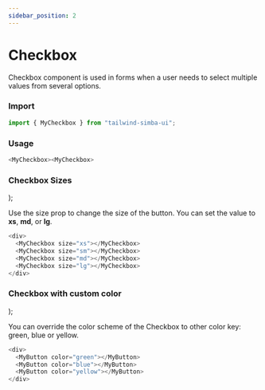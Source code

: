 ```yaml
---
sidebar_position: 2
---
```



# Checkbox

Checkbox component is used in forms when a user needs to select multiple values from several options.

### Import

```js
import { MyCheckbox } from "tailwind-simba-ui";
```

### Usage

<!-- insert button example here -->

```js
<MyCheckbox><MyCheckbox>
```

### Checkbox Sizes

  <div className="flex h-24 items-center border-2	rounded-xl mb-4">
    <div className="pr-2 pl-2">
      <MyCheckbox size="xs"></MyCheckbox>
    </div>
    <div className="pr-2">
      <MyCheckbox size="md"></MyCheckbox>
    </div>
    <div>
      <MyCheckbox size="lg"></MyCheckbox>
    </div>
  </div>
);

Use the size prop to change the size of the button. You can set the value to **xs**, **md**, or **lg**.

<CheckboxSizes></CheckboxSizes>

```js
<div>
  <MyCheckbox size="xs"></MyCheckbox>
  <MyCheckbox size="sm"></MyCheckbox>
  <MyCheckbox size="md"></MyCheckbox>
  <MyCheckbox size="lg"></MyCheckbox>
</div>
```

### Checkbox with custom color

  <div className="flex h-24 items-center border-2	rounded-xl mb-4">
    <div className="pr-2 pl-2">
      <MyCheckbox color="green"></MyCheckbox>
    </div>
    <div className="pr-2">
      <MyCheckbox color="blue"></MyCheckbox>
    </div>
    <div>
      <MyCheckbox color="yellow"></MyCheckbox>
    </div>
  </div>
);

You can override the color scheme of the Checkbox to other color key: green, blue or yellow.

<CheckboxColors></CheckboxColors>

```js
<div>
  <MyButton color="green"></MyButton>
  <MyButton color="blue"></MyButton>
  <MyButton color="yellow"></MyButton>
</div>
```
